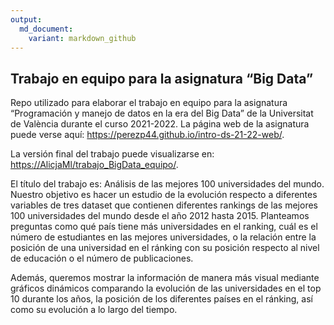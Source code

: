 ---
output: 
  md_document:
    variant: markdown_github
---

## Trabajo en equipo para la asignatura "Big Data"

Repo utilizado para elaborar el trabajo en equipo para la asignatura "Programación y manejo de datos en la era del Big Data" de la Universitat de València durante el curso 2021-2022. La página web de la asignatura puede verse aquí: <https://perezp44.github.io/intro-ds-21-22-web/>.

La versión final del trabajo puede visualizarse en: <https://AlicjaMl/trabajo_BigData_equipo/>. 

El título del trabajo es: Análisis de las mejores 100 universidades del mundo.  Nuestro objetivo es hacer un estudio de la evolución respecto a diferentes variables de tres dataset que contienen diferentes rankings de las mejores 100 universidades del mundo desde el año 2012 hasta 2015.
Planteamos preguntas como qué país tiene más universidades en el ranking, cuál es el número de estudiantes en las mejores universidades, o la relación entre la posición de una universidad en el ránking con su posición respecto al nivel de educación o el número de publicaciones. 

Además, queremos mostrar la información de manera más visual mediante gráficos dinámicos comparando la evolución de las universidades en el top 10 durante los años, la posición de los diferentes países en el ránking, así como su evolución a lo largo del tiempo. 
